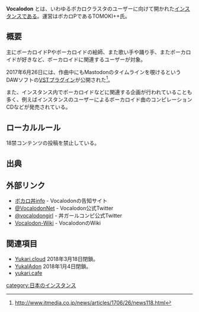 {{Infobox instance
| Name          = Vocalodon
| Image         = [[ファイル:Vocalodon.jpg|300px]]
| Domain        = https://vocalodon.net/
| Admin         = [https://twitter.com/tmkw1 TOMOKI++]
| Country       = 日本
| Start         = 2017年4月16日
| Alias = ボカロ丼
}}'''Vocalodon''' とは、いわゆるボカロクラスタのユーザーに向けて開かれた[[インスタンス]]である。運営はボカロPであるTOMOKI++氏。

== 概要 ==
主にボーカロイドPやボーカロイドの絵師、また歌い手や踊り手、またボーカロイドが好きなど、ボーカロイドに関連するユーザーが対象。

2017年6月26日には、作曲中にもMastodonのタイムラインを覗けるというDAWソフトの[http://www.itmedia.co.jp/news/articles/1706/26/news118.html VSTプラグイン]が公開された<ref>http://www.itmedia.co.jp/news/articles/1706/26/news118.html</ref>。

また、インスタンス内でボーカロイドなどに関連する企画が行われていることも多く、例えばインスタンスのユーザーによるボーカロイド曲のコンピレーションCDなどが発売されている。

==ローカルルール==
18禁コンテンツの投稿を禁止している。

== 出典 ==
<references/>

== 外部リンク ==
* [http://info.vocalodon.net/ ボカロ丼info] - Vocalodonの告知サイト
* [https://twitter.com/VocalodonNet @VocalodonNet ] - Vocalodon公式Twitter
* [https://twitter.com/vocalodongirl @vocalodongirl] - 丼ガールコンピ公式Twitter
* [http://wiki.vocalodon.net/doku.php?id=start Vocalodon-Wiki] - VocalodonのWiki

== 関連項目 ==
* [[Yukari.cloud]] 2018年3月18日閉鎖。
* [[YukaIAdon]] 2018年1月4日閉鎖。
* [[yukari.cafe]]

{{DEFAULTSORT:vocalodon}}
[[category:日本のインスタンス]]